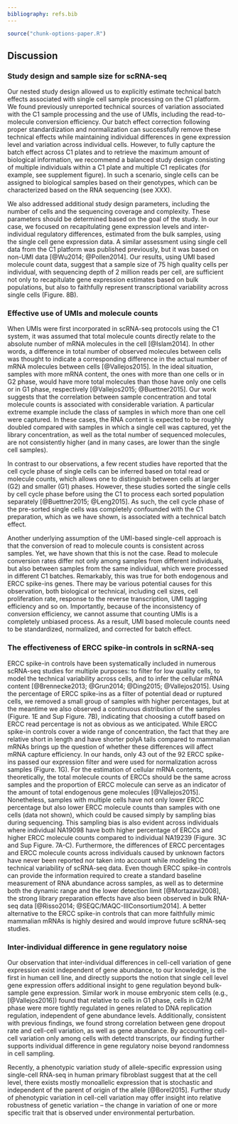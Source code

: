 ```yaml
---
bibliography: refs.bib
---
```


```r
source("chunk-options-paper.R")
```

## Discussion

### Study design and sample size for scRNA-seq
Our nested study design allowed us to explicitly estimate technical batch effects associated with single cell sample processing on the C1 platform. 
We found previously unreported technical sources of variation associated with the C1 sample processing and the use of UMIs, including the read-to-molecule conversion efficiency. 
Our batch effect correction following proper standardization and normalization can successfully remove these technical effects while maintaining individual differences in gene expression level and variation across individual cells. 
However, to fully capture the batch effect across C1 plates and to retrieve the maximum amount of biological information, we recommend a balanced study design consisting of multiple individuals within a C1 plate and multiple C1 replicates (for example, see supplement figure). 
In such a scenario, single cells can be assigned to biological samples based on their genotypes, which can be characterized based on the RNA sequencing (see XXX). 

We also addressed additional study design parameters, including the number of cells and the sequencing coverage and complexity. 
These parameters should be determined based on the goal of the study. 
In our case, we focused on recapitulating gene expression levels and inter-individual regulatory differences, estimated from the bulk samples, using the single cell gene expression data. A similar assessment using single cell data from the C1 platform was published previously, but it was based on non-UMI data [@Wu2014; @Pollen2014]. 
Our results, using UMI based molecule count data, suggest that a sample size of 75 high quality cells per individual, with sequencing depth of 2 million reads per cell, are sufficient not only to recapitulate gene expression estimates based on bulk populations, but also to faithfully represent transcriptional variability across single cells (Figure. 8B).

### Effective use of UMIs and molecule counts
When UMIs were first incorporated in scRNA-seq protocols using the C1 system, it was assumed that total molecule counts directly relate to the absolute number of mRNA molecules in the cell [@Islam2014].
In other words, a difference in total number of observed molecules between cells was thought to indicate a corresponding difference in the actual number of mRNA molecules between cells [@Vallejos2015].
In the ideal situation, samples with more mRNA content, the ones with more than one cells or in G2 phase, would have more total molecules than those have only one cells or in G1 phase, respectively [@Vallejos2015; @Buettner2015].
Our work suggests that the correlation between sample concentration and total molecule counts is associated with considerable variation. 
A particular extreme example include the class of samples in which more than one cell were captured. 
In these cases, the RNA content is expected to be roughly doubled compared with samples in which a single cell was captured, yet the library concentration, as well as the total number of sequenced molecules, are not consistently higher (and in many cases, are lower than the single cell samples). 

In contrast to our observations, a few recent studies have reported that the cell cycle phase of single cells can be inferred based on total read or molecule counts, which allows one to distinguish between cells at larger (G2) and smaller (G1) phases. 
However, these studies sorted the single cells by cell cycle phase before using the C1 to process each sorted population separately [@Buettner2015; @Leng2015].
As such, the cell cycle phase of the pre-sorted single cells was completely confounded with the C1 preparation, which as we have shown, is associated with a technical batch effect. 

Another underlying assumption of the UMI-based single-cell approach is that the conversion of read to molecule counts is consistent across samples. 
Yet, we have shown that this is not the case. Read to molecule conversion rates differ not only among samples from different individuals, but also between samples from the same individual, which were processed in different C1 batches. 
Remarkably, this was true for both endogenous and ERCC spike-ins genes. There may be various potential causes for this observation, both biological or technical, including cell sizes, cell proliferation rate, response to the reverse transcription, UMI tagging efficiency and so on. 
Importantly, because of the inconsistency of conversion efficiency, we cannot assume that counting UMIs is a completely unbiased process. 
As a result, UMI based molecule counts need to be standardized, normalized, and corrected for batch effect.  

### The effectiveness of ERCC spike-in controls in scRNA-seq
ERCC spike-in controls have been systematically included in numerous scRNA-seq studies for multiple purposes: to filter for low quality cells, to model the technical variability across cells, and to infer the cellular mRNA content [@Brennecke2013; @Grun2014; @Ding2015; @Vallejos2015]. 
Using the percentage of ERCC spike-ins as a filter of potential dead or ruptured cells, we removed a small group of samples with higher percentages, but at the meantime we also observed a continuous distribution of the samples (Figure. 1E and Sup Figure. 7B), indicating that choosing a cutoff based on ERCC read percentage is not as obvious as we anticipated. 
While ERCC spike-in controls cover a wide range of concentration, the fact that they are relative short in length and have shorter polyA tails compared to mammalian mRNAs brings up the question of whether these differences will affect mRNA capture efficiency.
In our hands, only 43 out of the 92 ERCC spike-ins passed our expression filter and were used for normalization across samples (Figure. 1G).
For the estimation of cellular mRNA contents, theoretically, the total molecule counts of ERCCs should be the same across samples and the proportion of ERCC molecule can serve as an indicator of the amount of total endogenous gene molecules [@Vallejos2015].
Nonetheless, samples with multiple cells have not only lower ERCC percentage but also lower ERCC molecule counts than samples with one cells (data not shown), which could be caused simply by sampling bias during sequencing.
This sampling bias is also evident across individuals where individual NA19098 have both higher percentage of ERCCs and higher ERCC molecule counts compared to individual NA19239 (Figure. 3C and Sup Figure. 7A-C).
Furthermore, the differences of ERCC percentages and ERCC molecule counts across individuals caused by unknown factors have never been reported nor taken into account while modeling the technical variability of scRNA-seq data.
Even though ERCC spike-in controls can provide the information required to create a standard baseline measurement of RNA abundance across samples, as well as to determine both the dynamic range and the lower detection limit [@Mortazavi2008], the strong library preparation effects have also been observed in bulk RNA-seq data [@Risso2014; @SEQC/MAQC-IIIConsortium2014].
A better alternative to the ERCC spike-in controls that can more faithfully mimic mammalian mRNAs is highly desired and would improve future scRNA-seq studies.


### Inter-individual difference in gene regulatory noise

Our observation that inter-individual differences in cell-cell variation of gene expression exist independent of gene abundance, to our knowledge, is the first in human cell line, and directly supports the notion that single cell level gene expression offers additional insight to gene regulation beyond bulk-sample gene expression. Similar work in mouse embryonic stem cells (e.g., [@Vallejos2016]) found that relative to cells in G1 phase, cells in G2/M phase were more tightly regulated in genes related to DNA replication regulation, independent of gene abundance levels. Additionally, consistent with previous findings, we found strong correlation between gene dropout rate and cell-cell variation, as well as gene abundance. By accounting cell-cell variation only among cells with detectd transcripts, our finding further supports individual difference in gene regulatory noise beyond randomness in cell sampling. 

Recently, a phenotypic variation study of allele-specific expression using single-cell RNA-seq in human primary fibroblast suggest that at the cell level, there exists mostly monoallelic expression that is stochastic and independent of the parent of origin of the allele [@Borel2015]. Further study of phenotypic variation in cell-cell variation may offer insight into relative robustness of genetic variation -- the change in variation of one or more specific trait that is observed under environmental perturbation. 



